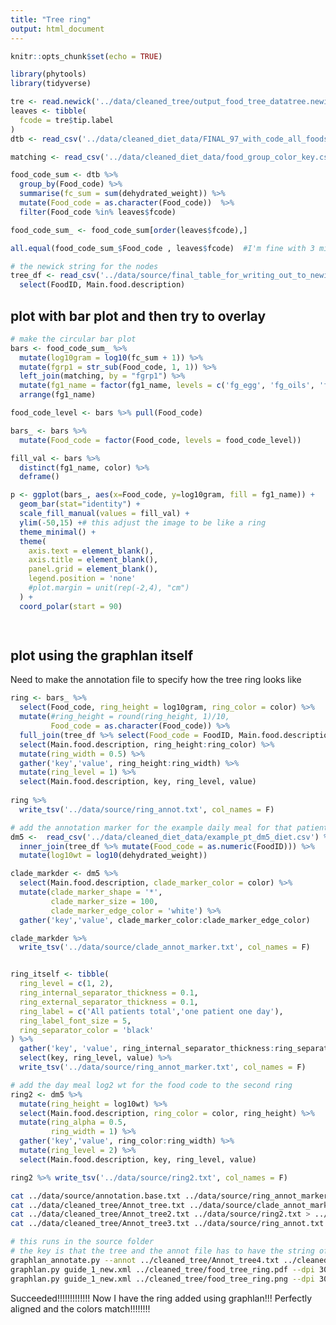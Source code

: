 ```yaml
---
title: "Tree ring"
output: html_document
---
```


```r
knitr::opts_chunk$set(echo = TRUE)
```

```r
library(phytools)
library(tidyverse)
```

```r
tre <- read.newick('../data/cleaned_tree/output_food_tree_datatree.newick')
leaves <- tibble(
  fcode = tre$tip.label
)
dtb <- read_csv('../data/cleaned_diet_data/FINAL_97_with_code_all_foods_drt_with_EN_finalized.csv')

matching <- read_csv('../data/cleaned_diet_data/food_group_color_key.csv', col_types = 'ccc')

food_code_sum <- dtb %>% 
  group_by(Food_code) %>% 
  summarise(fc_sum = sum(dehydrated_weight)) %>% 
  mutate(Food_code = as.character(Food_code))  %>% 
  filter(Food_code %in% leaves$fcode)

food_code_sum_ <- food_code_sum[order(leaves$fcode),]

all.equal(food_code_sum_$Food_code , leaves$fcode)  #I'm fine with 3 mismatches. they are very close anyway
```

```r
# the newick string for the nodes
tree_df <- read_csv('../data/source/final_table_for_writing_out_to_newick.csv', col_types = cols(.default = col_character())) %>% 
  select(FoodID, Main.food.description)
```


## plot with bar plot and then try to overlay

```r
# make the circular bar plot
bars <- food_code_sum_ %>% 
  mutate(log10gram = log10(fc_sum + 1)) %>% 
  mutate(fgrp1 = str_sub(Food_code, 1, 1)) %>% 
  left_join(matching, by = "fgrp1") %>% 
  mutate(fg1_name = factor(fg1_name, levels = c('fg_egg', 'fg_oils', 'fg_legume', 'fg_fruit', 'fg_sweets', 'fg_milk','fg_meat', 'fg_veggie', 'fg_grain' ))) %>% 
  arrange(fg1_name)

food_code_level <- bars %>% pull(Food_code)

bars_ <- bars %>% 
  mutate(Food_code = factor(Food_code, levels = food_code_level))

fill_val <- bars %>% 
  distinct(fg1_name, color) %>% 
  deframe()
```
```r
p <- ggplot(bars_, aes(x=Food_code, y=log10gram, fill = fg1_name)) +  
  geom_bar(stat="identity") +
  scale_fill_manual(values = fill_val) +
  ylim(-50,15) +# this adjust the image to be like a ring
  theme_minimal() +
  theme(
    axis.text = element_blank(),
    axis.title = element_blank(),
    panel.grid = element_blank(),
    legend.position = 'none'
    #plot.margin = unit(rep(-2,4), "cm")    
  ) +
  coord_polar(start = 90)

  
```

## plot using the graphlan itself
 
Need to make the annotation file to specify how the tree ring looks like

```r
ring <- bars_ %>% 
  select(Food_code, ring_height = log10gram, ring_color = color) %>% 
  mutate(#ring_height = round(ring_height, 1)/10,
         Food_code = as.character(Food_code)) %>% 
  full_join(tree_df %>% select(Food_code = FoodID, Main.food.description)) %>% 
  select(Main.food.description, ring_height:ring_color) %>% 
  mutate(ring_width = 0.5) %>% 
  gather('key','value', ring_height:ring_width) %>% 
  mutate(ring_level = 1) %>% 
  select(Main.food.description, key, ring_level, value) 
  
ring %>% 
  write_tsv('../data/source/ring_annot.txt', col_names = F)
```

```r
# add the annotation marker for the example daily meal for that patient 
dm5 <-  read_csv('../data/cleaned_diet_data/example_pt_dm5_diet.csv') %>% 
  inner_join(tree_df %>% mutate(Food_code = as.numeric(FoodID))) %>% 
  mutate(log10wt = log10(dehydrated_weight))

clade_markder <- dm5 %>% 
  select(Main.food.description, clade_marker_color = color) %>% 
  mutate(clade_marker_shape = '*',
         clade_marker_size = 100,
         clade_marker_edge_color = 'white') %>% 
  gather('key','value', clade_marker_color:clade_marker_edge_color)

clade_markder %>% 
  write_tsv('../data/source/clade_annot_marker.txt', col_names = F)


ring_itself <- tibble(
  ring_level = c(1, 2),
  ring_internal_separator_thickness = 0.1,
  ring_external_separator_thickness = 0.1,
  ring_label = c('All patients total','one patient one day'),
  ring_label_font_size = 5,
  ring_separator_color = 'black'
) %>% 
  gather('key', 'value', ring_internal_separator_thickness:ring_separator_color) %>% 
  select(key, ring_level, value) %>% 
  write_tsv('../data/source/ring_annot_marker.txt', col_names = F)
```

```r
# add the day meal log2 wt for the food code to the second ring
ring2 <- dm5 %>% 
  mutate(ring_height = log10wt) %>% 
  select(Main.food.description, ring_color = color, ring_height) %>% 
  mutate(ring_alpha = 0.5,
         ring_width = 1) %>% 
  gather('key','value', ring_color:ring_width) %>% 
  mutate(ring_level = 2) %>% 
  select(Main.food.description, key, ring_level, value) 

ring2 %>% write_tsv('../data/source/ring2.txt', col_names = F)
```

    
```bash
cat ../data/source/annotation.base.txt ../data/source/ring_annot_marker.txt > ../data/cleaned_tree/Annot_tree.txt
cat ../data/cleaned_tree/Annot_tree.txt ../data/source/clade_annot_marker.txt > ../data/cleaned_tree/Annot_tree2.txt
cat ../data/cleaned_tree/Annot_tree2.txt ../data/source/ring2.txt > ../data/cleaned_tree/Annot_tree3.txt
cat ../data/cleaned_tree/Annot_tree3.txt ../data/source/ring_annot.txt > ../data/cleaned_tree/Annot_tree4.txt 
```

```bash
# this runs in the source folder 
# the key is that the tree and the annot file has to have the string of food name as leaves 
graphlan_annotate.py --annot ../cleaned_tree/Annot_tree4.txt ../cleaned_tree/output_food_tree_datatree_name.newick  guide_1_new.xml
graphlan.py guide_1_new.xml ../cleaned_tree/food_tree_ring.pdf --dpi 300 --size 4 --pad 0
graphlan.py guide_1_new.xml ../cleaned_tree/food_tree_ring.png --dpi 300 --size 4 --pad 0
```

Succeeded!!!!!!!!!!!!! Now I have the ring added using graphlan!!! Perfectly aligned and the colors match!!!!!!!!